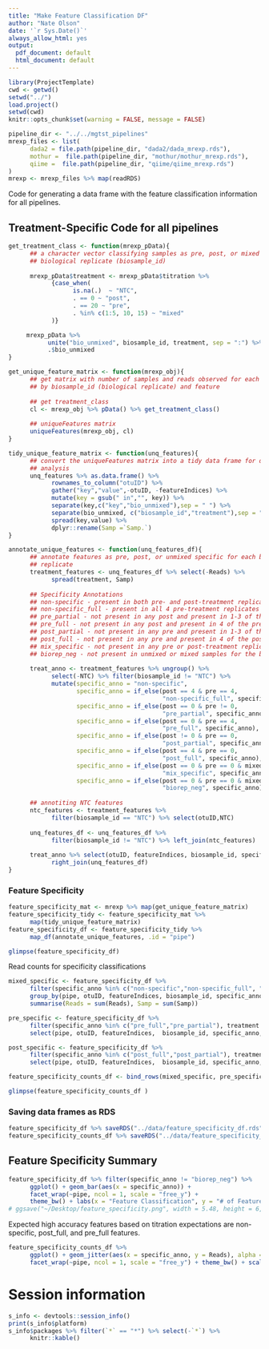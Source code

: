 ```yaml
---
title: "Make Feature Classification DF"
author: "Nate Olson"
date: '`r Sys.Date()`'
always_allow_html: yes
output:
  pdf_document: default
  html_document: default
---
```


```r
library(ProjectTemplate)
cwd <- getwd()
setwd("../")
load.project()
setwd(cwd)
knitr::opts_chunk$set(warning = FALSE, message = FALSE)
```

```r
pipeline_dir <- "../../mgtst_pipelines"
mrexp_files <- list(
      dada2 = file.path(pipeline_dir, "dada2/dada_mrexp.rds"),
      mothur =  file.path(pipeline_dir, "mothur/mothur_mrexp.rds"),
      qiime =  file.path(pipeline_dir, "qiime/qiime_mrexp.rds")
)
mrexp <- mrexp_files %>% map(readRDS)
```

Code for generating a data frame with the feature classification information for all pipelines. 

## Treatment-Specific Code for all pipelines

```r
get_treatment_class <- function(mrexp_pData){
      ## a character vector classifying samples as pre, post, or mixed by
      ## biological replicate (biosample_id)
      
      mrexp_pData$treatment <- mrexp_pData$titration %>% 
            {case_when(
                  is.na(.)  ~ "NTC",
                  . == 0 ~ "post",
                  . == 20 ~ "pre",
                  . %in% c(1:5, 10, 15) ~ "mixed"
            )}

     mrexp_pData %>% 
           unite("bio_unmixed", biosample_id, treatment, sep = ":") %>% 
           .$bio_unmixed
}

get_unique_feature_matrix <- function(mrexp_obj){
      ## get matrix with number of samples and reads observed for each feature
      ## by biosample_id (biological replicate) and feature
      
      ## get treatment_class
      cl <- mrexp_obj %>% pData() %>% get_treatment_class()
      
      ## uniqueFeatures matrix
      uniqueFeatures(mrexp_obj, cl)
}

tidy_unique_feature_matrix <- function(unq_features){
      ## convert the uniqueFeatures matrix into a tidy data frame for downstream
      ## analysis
      unq_features %>% as.data.frame() %>% 
            rownames_to_column("otuID") %>% 
            gather("key","value",-otuID, -featureIndices) %>% 
            mutate(key = gsub(" in","", key)) %>% 
            separate(key,c("key","bio_unmixed"),sep = " ") %>%
            separate(bio_unmixed, c("biosample_id","treatment"),sep = ":") %>% 
            spread(key,value) %>% 
            dplyr::rename(Samp =`Samp.`)
}

annotate_unique_features <- function(unq_features_df){
      ## annotate features as pre, post, or unmixed specific for each biological
      ## replicate
      treatment_features <- unq_features_df %>% select(-Reads) %>% 
            spread(treatment, Samp)
      
      ## Specificity Annotations
      ## non-specific - present in both pre- and post-treatment replicates 
      ## non-specific_full - present in all 4 pre-treatment replicates and all 4 post-treatment replicates
      ## pre_partial - not present in any post and present in 1-3 of the pre-treatment replicates 
      ## pre_full - not present in any post and present in 4 of the pre-treatment replicate 
      ## post_partial - not present in any pre and present in 1-3 of the post-treatment replicates
      ## post_full - not present in any pre and present in 4 of the post-treatment replicates 
      ## mix_specific - not present in any pre or post-treatment replicates but present in titration replicates
      ## biorep_neg - not present in unmixed or mixed samples for the biological replicate 
      
      treat_anno <- treatment_features %>% ungroup() %>% 
            select(-NTC) %>% filter(biosample_id != "NTC") %>% 
            mutate(specific_anno = "non-specific",
                   specific_anno = if_else(post == 4 & pre == 4,
                                           "non-specific_full", specific_anno),
                   specific_anno = if_else(post == 0 & pre != 0, 
                                           "pre_partial", specific_anno),
                   specific_anno = if_else(post == 0 & pre == 4, 
                                           "pre_full", specific_anno),
                   specific_anno = if_else(post != 0 & pre == 0, 
                                           "post_partial", specific_anno),
                   specific_anno = if_else(post == 4 & pre == 0, 
                                           "post_full", specific_anno),
                   specific_anno = if_else(post == 0 & pre == 0 & mixed != 0, 
                                           "mix_specific", specific_anno),
                   specific_anno = if_else(post == 0 & pre == 0 & mixed == 0, 
                                           "biorep_neg", specific_anno))
      
      ## annotiting NTC features
      ntc_features <- treatment_features %>% 
            filter(biosample_id == "NTC") %>% select(otuID,NTC)
      
      unq_features_df <- unq_features_df %>% 
            filter(biosample_id != "NTC") %>% left_join(ntc_features)
      
      treat_anno %>% select(otuID, featureIndices, biosample_id, specific_anno) %>%
            right_join(unq_features_df)
}
```


### Feature Specificity
```r
feature_specificity_mat <- mrexp %>% map(get_unique_feature_matrix) 
feature_specificity_tidy <- feature_specificity_mat %>%  
      map(tidy_unique_feature_matrix) 
feature_specificity_df <- feature_specificity_tidy %>% 
      map_df(annotate_unique_features, .id = "pipe")
```

```r
glimpse(feature_specificity_df)
```


Read counts for specificity classifications 
```r
mixed_specific <- feature_specificity_df %>% 
      filter(specific_anno %in% c("non-specific","non-specific_full", "mixed")) %>% 
      group_by(pipe, otuID, featureIndices, biosample_id, specific_anno) %>% 
      summarise(Reads = sum(Reads), Samp = sum(Samp))

pre_specific <- feature_specificity_df %>% 
      filter(specific_anno %in% c("pre_full","pre_partial"), treatment == "pre") %>% 
      select(pipe, otuID, featureIndices,  biosample_id, specific_anno, Reads, Samp)

post_specific <- feature_specificity_df %>% 
      filter(specific_anno %in% c("post_full","post_partial"), treatment == "post") %>% 
      select(pipe, otuID, featureIndices,  biosample_id, specific_anno, Reads, Samp)

feature_specificity_counts_df <- bind_rows(mixed_specific, pre_specific, post_specific)
```

```r
glimpse(feature_specificity_counts_df )
```


### Saving data frames as RDS
```r
feature_specificity_df %>% saveRDS("../data/feature_specificity_df.rds") 
feature_specificity_counts_df %>% saveRDS("../data/feature_specificity_counts_df.rds")
```


## Feature Specificity Summary
```r
feature_specificity_df %>% filter(specific_anno != "biorep_neg") %>% 
      ggplot() + geom_bar(aes(x = specific_anno)) + 
      facet_wrap(~pipe, ncol = 1, scale = "free_y") +
      theme_bw() + labs(x = "Feature Classification", y = "# of Features")
# ggsave("~/Desktop/feature_specificity.png", width = 5.48, height = 6, dpi = 450)
```

Expected high accuracy features based on titration expectations are non-specific, post_full, and pre_full features. 


```r
feature_specificity_counts_df %>%
      ggplot() + geom_jitter(aes(x = specific_anno, y = Reads), alpha = 0.25) + 
      facet_wrap(~pipe, ncol = 1, scale = "free_y") + theme_bw() + scale_y_log10() 
```


# Session information
```r
s_info <- devtools::session_info()
print(s_info$platform)
s_info$packages %>% filter(`*` == "*") %>% select(-`*`) %>% 
      knitr::kable()
```